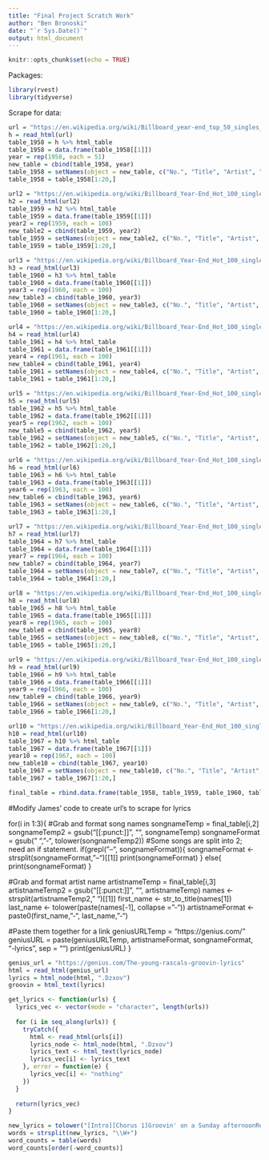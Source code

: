 ```yaml
---
title: "Final Project Scratch Work"
author: "Ben Bronoski"
date: "`r Sys.Date()`"
output: html_document
---
```


```r
knitr::opts_chunk$set(echo = TRUE)
```

Packages:
```r
library(rvest)
library(tidyverse)
```

Scrape for data:
```r
url = "https://en.wikipedia.org/wiki/Billboard_year-end_top_50_singles_of_1958"
h = read_html(url)
table_1958 = h %>% html_table
table_1958 = data.frame(table_1958[[1]])
year = rep(1958, each = 51)
new_table = cbind(table_1958, year)
table_1958 = setNames(object = new_table, c("No.", "Title", "Artist", "Year"))
table_1958 = table_1958[1:20,]

url2 = "https://en.wikipedia.org/wiki/Billboard_Year-End_Hot_100_singles_of_1959"
h2 = read_html(url2)
table_1959 = h2 %>% html_table
table_1959 = data.frame(table_1959[[1]])
year2 = rep(1959, each = 100)
new_table2 = cbind(table_1959, year2)
table_1959 = setNames(object = new_table2, c("No.", "Title", "Artist", "Year"))
table_1959 = table_1959[1:20,]

url3 = "https://en.wikipedia.org/wiki/Billboard_Year-End_Hot_100_singles_of_1960"
h3 = read_html(url3)
table_1960 = h3 %>% html_table
table_1960 = data.frame(table_1960[[1]])
year3 = rep(1960, each = 100)
new_table3 = cbind(table_1960, year3)
table_1960 = setNames(object = new_table3, c("No.", "Title", "Artist", "Year"))
table_1960 = table_1960[1:20,]

url4 = "https://en.wikipedia.org/wiki/Billboard_Year-End_Hot_100_singles_of_1961"
h4 = read_html(url4)
table_1961 = h4 %>% html_table
table_1961 = data.frame(table_1961[[1]])
year4 = rep(1961, each = 100)
new_table4 = cbind(table_1961, year4)
table_1961 = setNames(object = new_table4, c("No.", "Title", "Artist", "Year"))
table_1961 = table_1961[1:20,]

url5 = "https://en.wikipedia.org/wiki/Billboard_Year-End_Hot_100_singles_of_1962"
h5 = read_html(url5)
table_1962 = h5 %>% html_table
table_1962 = data.frame(table_1962[[1]])
year5 = rep(1962, each = 100)
new_table5 = cbind(table_1962, year5)
table_1962 = setNames(object = new_table5, c("No.", "Title", "Artist", "Year"))
table_1962 = table_1962[1:20,]

url6 = "https://en.wikipedia.org/wiki/Billboard_Year-End_Hot_100_singles_of_1963"
h6 = read_html(url6)
table_1963 = h6 %>% html_table
table_1963 = data.frame(table_1963[[1]])
year6 = rep(1963, each = 100)
new_table6 = cbind(table_1963, year6)
table_1963 = setNames(object = new_table6, c("No.", "Title", "Artist", "Year"))
table_1963 = table_1963[1:20,]

url7 = "https://en.wikipedia.org/wiki/Billboard_Year-End_Hot_100_singles_of_1964"
h7 = read_html(url7)
table_1964 = h7 %>% html_table
table_1964 = data.frame(table_1964[[1]])
year7 = rep(1964, each = 100)
new_table7 = cbind(table_1964, year7)
table_1964 = setNames(object = new_table7, c("No.", "Title", "Artist", "Year"))
table_1964 = table_1964[1:20,]

url8 = "https://en.wikipedia.org/wiki/Billboard_Year-End_Hot_100_singles_of_1965"
h8 = read_html(url8)
table_1965 = h8 %>% html_table
table_1965 = data.frame(table_1965[[1]])
year8 = rep(1965, each = 100)
new_table8 = cbind(table_1965, year8)
table_1965 = setNames(object = new_table8, c("No.", "Title", "Artist", "Year"))
table_1965 = table_1965[1:20,]

url9 = "https://en.wikipedia.org/wiki/Billboard_Year-End_Hot_100_singles_of_1966"
h9 = read_html(url9)
table_1966 = h9 %>% html_table
table_1966 = data.frame(table_1966[[1]])
year9 = rep(1966, each = 100)
new_table9 = cbind(table_1966, year9)
table_1966 = setNames(object = new_table9, c("No.", "Title", "Artist", "Year"))
table_1966 = table_1966[1:20,]

url10 = "https://en.wikipedia.org/wiki/Billboard_Year-End_Hot_100_singles_of_1967"
h10 = read_html(url10)
table_1967 = h10 %>% html_table
table_1967 = data.frame(table_1967[[1]])
year10 = rep(1967, each = 100)
new_table10 = cbind(table_1967, year10)
table_1967 = setNames(object = new_table10, c("No.", "Title", "Artist", "Year"))
table_1967 = table_1967[1:20,]

final_table = rbind.data.frame(table_1958, table_1959, table_1960, table_1961, table_1962, table_1963, table_1964, table_1965, table_1966, table_1967)
```

#Modify James' code to create url's to scrape for lyrics

for(i in 1:3){
  #Grab and format song names
  songnameTemp = final_table[i,2]
  songnameTemp2 = gsub("[[:punct:]]", "", songnameTemp)
  songnameFormat = gsub(" ", "-", tolower(songnameTemp2))
    #Some songs are split into 2; need an if statement.
    if(grepl("--", songnameFormat)){
      songnameFormat <- strsplit(songnameFormat, "--")[[1]]
      print(songnameFormat)
    } else{
      print(songnameFormat)
    }

  #Grab and format artist name
  artistnameTemp = final_table[i,3]
  artistnameTemp2 = gsub("[[:punct:]]", "", artistnameTemp)
  names <- strsplit(artistnameTemp2, " ")[[1]]
  first_name <- str_to_title(names[1])
  last_name <- tolower(paste(names[-1], collapse = "-"))
  artistnameFormat <- paste0(first_name, "-", last_name, "-")

  #Paste them together for a link
  geniusURLTemp = "https://genius.com/"
  geniusURL = paste(geniusURLTemp, artistnameFormat, songnameFormat, "-lyrics", sep = "")
  print(geniusURL)
}
```r
genius_url = "https://genius.com/The-young-rascals-groovin-lyrics"
html = read_html(genius_url)
lyrics = html_node(html, ".Dzxov")
groovin = html_text(lyrics)

get_lyrics <- function(urls) {
  lyrics_vec <- vector(mode = "character", length(urls))
  
  for (i in seq_along(urls)) {
    tryCatch({
      html <- read_html(urls[i])
      lyrics_node <- html_node(html, ".Dzxov")
      lyrics_text <- html_text(lyrics_node)
      lyrics_vec[i] <- lyrics_text
    }, error = function(e) {
      lyrics_vec[i] <- "nothing"
    })
  }
  
  return(lyrics_vec)
}

new_lyrics = tolower("[Intro][Chorus 1]Groovin' on a Sunday afternoonReally couldn't get away too soon[Verse 1]I can't imagine anything that's betterThe world is ours whenever we're togetherThere ain't a place I'd like to be instead of[Chorus 2]Movin' down a crowded avenueDoin' anything we like to do[Verse 2]There's always lots of things that we can seeWe can be anyone we like to beAnd all those happy people we could meet just[Chorus 1]Groovin' on a Sunday afternoonReally couldn't get away too soonNo, no, no, no[Bridge][Verse 3]We'll keep on spending sunny days this wayWe're gonna talk and laugh our time awayI feel it coming closer day by dayLife would be ecstasy, you and me endlessly[Chorus]Groovin' on a Sunday afternoonReally couldn't get away to soonNo, no, no, no")
words = strsplit(new_lyrics, "\\W+")
word_counts = table(words)
word_counts[order(-word_counts)]
```
